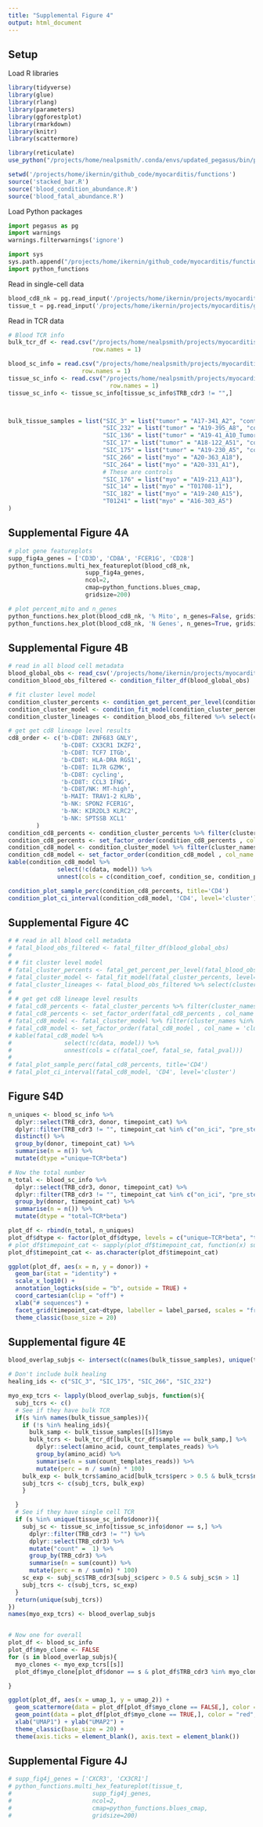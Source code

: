 ---
title: "Supplemental Figure 4"
output: html_document
---


## Setup

Load R libraries
```{r message=FALSE, load_r_libraries}
library(tidyverse)
library(glue)
library(rlang)
library(parameters)
library(ggforestplot)
library(rmarkdown)
library(knitr)
library(scattermore)

library(reticulate)
use_python("/projects/home/nealpsmith/.conda/envs/updated_pegasus/bin/python")

setwd('/projects/home/ikernin/github_code/myocarditis/functions')
source('stacked_bar.R')
source('blood_condition_abundance.R')
source('blood_fatal_abundance.R')
```

Load Python packages
```{python load_python_packages}
import pegasus as pg
import warnings
warnings.filterwarnings('ignore')

import sys
sys.path.append("/projects/home/ikernin/github_code/myocarditis/functions")
import python_functions
```

Read in single-cell data

```{python results='hide', read_data}
blood_cd8_nk = pg.read_input('/projects/home/ikernin/projects/myocarditis/github_datasets/blood_cd8.zarr')
tissue_t = pg.read_input('/projects/home/ikernin/projects/myocarditis/github_datasets/tissue_t.zarr')
```

Read in TCR data

```{r read_tcr}
# Blood TCR info
bulk_tcr_df <- read.csv("/projects/home/nealpsmith/projects/myocarditis/data/adaptive/all_productive_tcrs.csv",
                        row.names = 1)

blood_sc_info = read.csv("/projects/home/nealpsmith/projects/myocarditis/tissue/data/tcr/blood_tissue_comps/cell_info.csv",
                     row.names = 1)
tissue_sc_info <- read.csv("/projects/home/nealpsmith/projects/myocarditis/tissue/data/tcr/blood_tissue_comps/tissue_cell_info.csv",
                             row.names = 1)
tissue_sc_info <- tissue_sc_info[tissue_sc_info$TRB_cdr3 != "",]



bulk_tissue_samples = list("SIC_3" = list("tumor" = "A17-341_A2", "control" = "A17-341_A3", "myo" = "A17-341_A27"),
                           "SIC_232" = list("tumor" = "A19-395_A8", "control" = "A19-395_A7", "myo" = "A19-395_A53-1"),
                           "SIC_136" = list("tumor" = "A19-41_A10_Tumor", "control" = "A19-41_A10_Liver", "myo" = "A19-41_A33"),
                           "SIC_17" = list("tumor" = "A18-122_A51", "control" = "A18-122_A52", "myo" = "A18-122_A41"),
                           "SIC_175" = list("tumor" = "A19-230_A5", "control" = "T03054-11", "myo" = "A19-230_A48"),
                           "SIC_266" = list("myo" = "A20-363_A18"),
                           "SIC_264" = list("myo" = "A20-331_A1"),
                           # These are controls
                           "SIC_176" = list("myo" = "A19-213_A13"),
                           "SIC_14" = list("myo" = "T01708-11"),
                           "SIC_182" = list("myo" = "A19-240_A15"),
                           "T01241" = list("myo" = "A16-303_A5")
)

```

## Supplemental Figure 4A

```{python results='hold', supp_4a}
# plot gene featureplots
supp_fig4a_genes = ['CD3D', 'CD8A', 'FCER1G', 'CD28']
python_functions.multi_hex_featureplot(blood_cd8_nk,
                      supp_fig4a_genes,
                      ncol=2,
                      cmap=python_functions.blues_cmap,
                      gridsize=200)

# plot percent_mito and n_genes
python_functions.hex_plot(blood_cd8_nk, '% Mito', n_genes=False, gridsize=200, cmap=python_functions.blues_cmap)
python_functions.hex_plot(blood_cd8_nk, 'N Genes', n_genes=True, gridsize=200, cmap=python_functions.blues_cmap)
```


## Supplemental Figure 4B

```{r message = F, results = 'hold', supp_4b}
# read in all blood cell metadata
blood_global_obs <- read_csv('/projects/home/ikernin/projects/myocarditis/github_datasets/blood_global_obs.csv')
condition_blood_obs_filtered <- condition_filter_df(blood_global_obs)

# fit cluster level model
condition_cluster_percents <- condition_get_percent_per_level(condition_blood_obs_filtered, level='cluster')
condition_cluster_model <- condition_fit_model(condition_cluster_percents, level='cluster')
condition_cluster_lineages <- condition_blood_obs_filtered %>% select(cluster_names, lineage_names) %>% distinct()

# get get cd8 lineage level results
cd8_order <- c('b-CD8T: ZNF683 GNLY',
               'b-CD8T: CX3CR1 IKZF2',
               'b-CD8T: TCF7 ITGb',
               'b-CD8T: HLA-DRA RGS1',
               'b-CD8T: IL7R GZMK',
               'b-CD8T: cycling',
               'b-CD8T: CCL3 IFNG',
               'b-CD8T/NK: MT-high',
               'b-MAIT: TRAV1-2 KLRb',
               "b-NK: SPON2 FCER1G",
               'b-NK: KIR2DL3 KLRC2',
               'b-NK: SPTSSB XCL1'
        )
condition_cd8_percents <- condition_cluster_percents %>% filter(cluster_names %in% cd8_order)
condition_cd8_percents <- set_factor_order(condition_cd8_percents , col_name = 'cluster_names', order = cd8_order)
condition_cd8_model <- condition_cluster_model %>% filter(cluster_names %in% cd8_order)
condition_cd8_model <- set_factor_order(condition_cd8_model , col_name = 'cluster_names', order = cd8_order)
kable(condition_cd8_model %>%
              select(!c(data, model)) %>%
              unnest(cols = c(condition_coef, condition_se, condition_pval)))

condition_plot_sample_perc(condition_cd8_percents, title='CD4')
condition_plot_ci_interval(condition_cd8_model, 'CD4', level='cluster')
```


## Supplemental Figure 4C

```{r message = F, results = 'hold', supp_4c}
# # read in all blood cell metadata
# fatal_blood_obs_filtered <- fatal_filter_df(blood_global_obs)
#
# # fit cluster level model
# fatal_cluster_percents <- fatal_get_percent_per_level(fatal_blood_obs_filtered, level='cluster')
# fatal_cluster_model <- fatal_fit_model(fatal_cluster_percents, level='cluster')
# fatal_cluster_lineages <- fatal_blood_obs_filtered %>% select(cluster_names, lineage_names) %>% distinct()
#
# # get get cd8 lineage level results
# fatal_cd8_percents <- fatal_cluster_percents %>% filter(cluster_names %in% cd8_order)
# fatal_cd8_percents <- set_factor_order(fatal_cd8_percents , col_name = 'cluster_names', order = cd8_order)
# fatal_cd8_model <- fatal_cluster_model %>% filter(cluster_names %in% cd8_order)
# fatal_cd8_model <- set_factor_order(fatal_cd8_model , col_name = 'cluster_names', order = cd8_order)
# kable(fatal_cd8_model %>%
#               select(!c(data, model)) %>%
#               unnest(cols = c(fatal_coef, fatal_se, fatal_pval)))
#
# fatal_plot_sample_perc(fatal_cd8_percents, title='CD4')
# fatal_plot_ci_interval(fatal_cd8_model, 'CD4', level='cluster')

```

## Figure S4D

```{r fig_s4d, message=FALSE, warning=FALSE, fig.height = 10, fig.width = 8}

n_uniques <- blood_sc_info %>%
  dplyr::select(TRB_cdr3, donor, timepoint_cat) %>%
  dplyr::filter(TRB_cdr3 != "", timepoint_cat %in% c("on_ici", "pre_steroid")) %>%
  distinct() %>%
  group_by(donor, timepoint_cat) %>%
  summarise(n = n()) %>%
  mutate(dtype ="unique~TCR*beta")

# Now the total number
n_total <- blood_sc_info %>%
  dplyr::select(TRB_cdr3, donor, timepoint_cat) %>%
  dplyr::filter(TRB_cdr3 != "", timepoint_cat %in% c("on_ici", "pre_steroid")) %>%
  group_by(donor, timepoint_cat) %>%
  summarise(n = n()) %>%
  mutate(dtype = "total~TCR*beta")

plot_df <- rbind(n_total, n_uniques)
plot_df$dtype <- factor(plot_df$dtype, levels = c("unique~TCR*beta", "total~TCR*beta"))
# plot_df$timepoint_cat <- sapply(plot_df$timepoint_cat, function(x) sub("_", " ", x))
plot_df$timepoint_cat <- as.character(plot_df$timepoint_cat)

ggplot(plot_df, aes(x = n, y = donor)) +
  geom_bar(stat = "identity") +
  scale_x_log10() +
  annotation_logticks(side = "b", outside = TRUE) +
  coord_cartesian(clip = "off") +
  xlab("# sequences") +
  facet_grid(timepoint_cat~dtype, labeller = label_parsed, scales = "free_y", space = "free_y") +
  theme_classic(base_size = 20)

```

## Supplemental figure 4E

```{r fig_S4E, message = FALSE, warning = FALSE}

blood_overlap_subjs <- intersect(c(names(bulk_tissue_samples), unique(tissue_sc_info$donor)), unique(blood_sc_info$donor))

# Don't include bulk healing
healing_ids <- c("SIC_3", "SIC_175", "SIC_266", "SIC_232")

myo_exp_tcrs <- lapply(blood_overlap_subjs, function(s){
  subj_tcrs <- c()
  # See if they have bulk TCR
  if(s %in% names(bulk_tissue_samples)){
    if (!s %in% healing_ids){
      bulk_samp <- bulk_tissue_samples[[s]]$myo
      bulk_tcrs <- bulk_tcr_df[bulk_tcr_df$sample == bulk_samp,] %>%
        dplyr::select(amino_acid, count_templates_reads) %>%
        group_by(amino_acid) %>%
        summarise(n = sum(count_templates_reads)) %>%
        mutate(perc = n / sum(n) * 100)
    bulk_exp <- bulk_tcrs$amino_acid[bulk_tcrs$perc > 0.5 & bulk_tcrs$n > 1]
    subj_tcrs <- c(subj_tcrs, bulk_exp)
    }

  }
  # See if they have single cell TCR
  if (s %in% unique(tissue_sc_info$donor)){
    subj_sc <- tissue_sc_info[tissue_sc_info$donor == s,] %>%
      dplyr::filter(TRB_cdr3 != "") %>%
      dplyr::select(TRB_cdr3) %>%
      mutate("count" =  1) %>%
      group_by(TRB_cdr3) %>%
      summarise(n = sum(count)) %>%
      mutate(perc = n / sum(n) * 100)
    sc_exp <- subj_sc$TRB_cdr3[subj_sc$perc > 0.5 & subj_sc$n > 1]
    subj_tcrs <- c(subj_tcrs, sc_exp)
  }
  return(unique(subj_tcrs))
})
names(myo_exp_tcrs) <- blood_overlap_subjs


# Now one for overall
plot_df <- blood_sc_info
plot_df$myo_clone <- FALSE
for (s in blood_overlap_subjs){
  myo_clones <- myo_exp_tcrs[[s]]
  plot_df$myo_clone[plot_df$donor == s & plot_df$TRB_cdr3 %in% myo_clones] <- TRUE

}

ggplot(plot_df, aes(x = umap_1, y = umap_2)) +
  geom_scattermore(data = plot_df[plot_df$myo_clone == FALSE,], color = "grey", size = 1) +
  geom_point(data = plot_df[plot_df$myo_clone == TRUE,], color = "red", size = 2) +
  xlab("UMAP1") + ylab("UMAP2") +
  theme_classic(base_size = 20) +
  theme(axis.ticks = element_blank(), axis.text = element_blank())
```

## Supplemental Figure 4J

```{python supp_4j}
# supp_fig4j_genes = ['CXCR3', 'CX3CR1']
# python_functions.multi_hex_featureplot(tissue_t,
#                       supp_fig4j_genes,
#                       ncol=2,
#                       cmap=python_functions.blues_cmap,
#                       gridsize=200)
```












